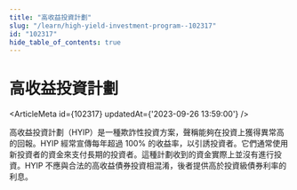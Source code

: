 ```yaml
---
title: "高收益投資計劃"
slug: "/learn/high-yield-investment-program--102317"
id: "102317"
hide_table_of_contents: true
---
```



# 高收益投資計劃

<ArticleMeta id={102317} updatedAt={'2023-09-26 13:59:00'} />
<div className='border-solid border-b border-t-0 my-4 border-[var(--ifm-color-gray-300)]' />

高收益投資計劃（HYIP）是一種欺詐性投資方案，聲稱能夠在投資上獲得異常高的回報。HYIP 經常宣傳每年超過 100% 的收益率，以引誘投資者。它們通常使用新投資者的資金來支付長期的投資者。這種計劃收到的資金實際上並沒有進行投資。HYIP 不應與合法的高收益債券投資相混淆，後者提供高於投資級債券利率的利息。
